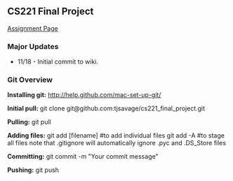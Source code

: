 == CS221 Final Project ==

[http://www.stanford.edu/class/cs221/progAssignments/Contest/contest.html Assignment Page]

=== Major Updates ===
* 11/18 - Initial commit to wiki.

=== Git Overview ===
'''Installing git:''' http://help.github.com/mac-set-up-git/

'''Initial pull:''' git clone git@github.com:tjsavage/cs221_final_project.git

'''Pulling:''' git pull

'''Adding files:''' git add [filename] #to add individual files
git add -A #to stage all files
note that .gitignore will automatically ignore .pyc and .DS_Store files

'''Committing:''' git commit -m "Your commit message"

'''Pushing:''' git push 
